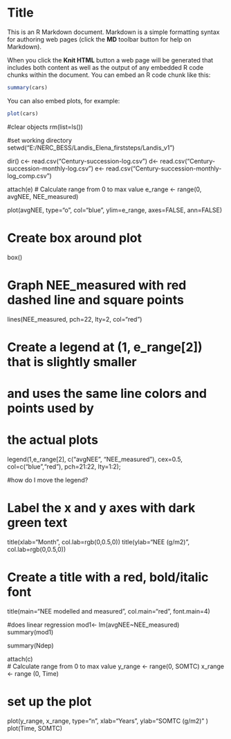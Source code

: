 Title
========================================================

This is an R Markdown document. Markdown is a simple formatting syntax for authoring web pages (click the **MD** toolbar button for help on Markdown).

When you click the **Knit HTML** button a web page will be generated that includes both content as well as the output of any embedded R code chunks within the document. You can embed an R code chunk like this:

```r
summary(cars)
```

You can also embed plots, for example:

```r
plot(cars)
```

#clear objects
rm(list=ls())

#set working directory
setwd("E:/NERC_BESS/Landis_Elena_firststeps/Landis_v1")

dir()
c<- read.csv("Century-succession-log.csv")
d<- read.csv("Century-succession-monthly-log.csv")
e<- read.csv("Century-succession-monthly-log_comp.csv")

attach(e)
# Calculate range from 0 to max value
e_range <- range(0, avgNEE, NEE_measured)

plot(avgNEE, type="o", col="blue", ylim=e_range, 
   axes=FALSE, ann=FALSE)
   
# Create box around plot
box()

# Graph NEE_measured with red dashed line and square points
lines(NEE_measured, pch=22, lty=2, col="red")

# Create a legend at (1, e_range[2]) that is slightly smaller 
# and uses the same line colors and points used by 
# the actual plots 
legend(1,e_range[2], c("avgNEE", "NEE_measured"), cex=0.5, 
   col=c("blue","red"), pch=21:22, lty=1:2);
   
#how do I move the legend?

# Label the x and y axes with dark green text
title(xlab="Month", col.lab=rgb(0,0.5,0))
title(ylab="NEE (g/m2)", col.lab=rgb(0,0.5,0))

# Create a title with a red, bold/italic font
title(main="NEE modelled and measured", col.main="red", font.main=4)

#does linear regression
mod1<- lm(avgNEE~NEE_measured)
summary(mod1)

summary(Ndep)

attach(c)   
# Calculate range from 0 to max value
y_range <- range(0, SOMTC)
x_range <- range (0, Time)

# set up the plot
plot(y_range, x_range, type="n", xlab="Years",
   ylab="SOMTC (g/m2)" )
plot(Time, SOMTC)

